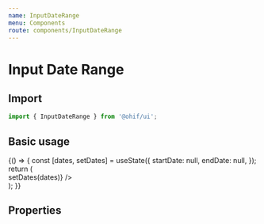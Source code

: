 ```yaml
---
name: InputDateRange
menu: Components
route: components/InputDateRange
---
```



# Input Date Range

## Import

```javascript
import { InputDateRange } from '@ohif/ui';
```

## Basic usage

<Playground>
  {() => {
    const [dates, setDates] = useState({
      startDate: null,
      endDate: null,
    });
    return (
      <div className="p-4 flex flex-col items-center">
        <div className="w-56">
          <InputDateRange
            label="Dates"
            value={dates}
            onChange={dates => setDates(dates)}
          />
        </div>
      </div>
    );
  }}
</Playground>

## Properties

<Props of={InputDateRange} />
